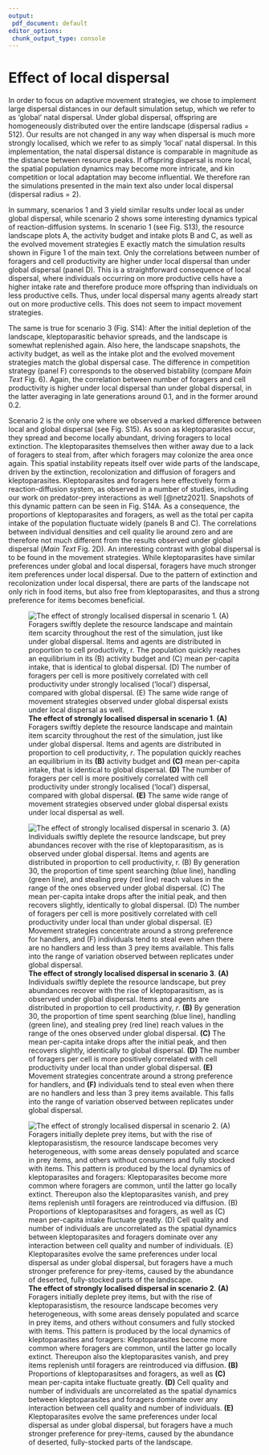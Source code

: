 ```yaml
---
output:
 pdf_document: default
editor_options:
 chunk_output_type: console
---
```


# Effect of local dispersal

In order to focus on adaptive movement strategies, we chose to implement large dispersal distances in our default simulation setup, which we refer to as 'global' natal dispersal.
Under global dispersal, offspring are homogeneously distributed over the entire landscape (dispersal radius = 512).
Our results are not changed in any way when dispersal is much more strongly localised, which we refer to as simply 'local' natal dispersal.
In this implementation, the natal dispersal distance is comparable in magnitude as the distance between resource peaks.
If offspring dispersal is more local, the spatial population dynamics may become more intricate, and kin competition or local adaptation may become influential. We therefore ran the simulations presented in the main text also under local dispersal (dispersal radius = 2). 

In summary, scenarios 1 and 3 yield similar results under local as under global dispersal, while scenario 2 shows some interesting dynamics typical of reaction-diffusion systems. 
In scenario 1 (see Fig. S13), the resource landscape plots A, the activity budget and intake plots B and C, as well as the evolved movement strategies E exactly match the simulation results shown in Figure 1 of the main text. Only the correlations between number of foragers and cell productivity are higher under local dispersal than under global dispersal (panel D). 
This is a straightforward consequence of local dispersal, where individuals occurring on more productive cells have a higher intake rate and therefore produce more offspring than individuals on less productive cells. Thus, under local dispersal many agents already start out on more productive cells. This does not seem to impact movement strategies. 

The same is true for scenario 3 (Fig. S14): After the initial depletion of the landscape, kleptoparasitic behavior spreads, and the landscape is somewhat replenished again. Also here, the landscape snapshots, the activity budget, as well as the intake plot and the evolved movement strategies match the global dispersal case. The difference in competition strategy (panel F) corresponds to the observed bistability (compare _Main Text_ Fig. 6). Again, the correlation between number of foragers and cell productivity is higher under local dispersal than under global dispersal, in the latter averaging in late generations around 0.1, and in the former around 0.2.

Scenario 2 is the only one where we observed a marked difference between local and global dispersal (see Fig. S15). As soon as kleptoparasites occur, they spread and become locally abundant, driving foragers to local extinction. The kleptoparasites themselves then wither away due to a lack of foragers to steal from, after which foragers may colonize the area once again. This spatial instability repeats itself over wide parts of the landscape, driven by the extinction, recolonization and diffusion of foragers and kleptoparasites. Kleptoparasites and foragers here effectively form a reaction-diffusion system, as observed in a number of studies, including our work on predator-prey interactions as well [@netz2021]. Snapshots of this dynamic pattern can be seen in Fig. S14A. As a consequence, the proportions of kleptoparasites and foragers, as well as the total per capita intake of the population fluctuate widely (panels B and C). The correlations between individual densities and cell quality lie around zero and are therefore not much different from the results observed under global dispersal (_Main Text_ Fig. 2D). An interesting contrast with global dispersal is to be found in the movement strategies. While kleptoparasites have similar preferences under global and local dispersal, foragers have much stronger item preferences under local dispersal. Due to the pattern of extinction and recolonization under local dispersal, there are parts of the landscape not only rich in food items, but also free from kleptoparasites, and thus a strong preference for items becomes beneficial.

![**The effect of strongly localised dispersal in scenario 1**. **(A)** Foragers swiftly deplete the resource landscape and maintain item scarcity throughout the rest of the simulation, just like under global dispersal. Items and agents are distributed in proportion to cell productivity, $r$. The population quickly reaches an equilibrium in its **(B)** activity budget and **(C)** mean per-capita intake, that is identical to global dispersal. **(D)** The number of foragers per cell is more positively correlated with cell productivity under strongly localised ('local') dispersal, compared with global dispersal. **(E)** The same wide range of movement strategies observed under global dispersal exists under local dispersal as well.](figures/fig_local_dispersal_sc_01.png)

![**The effect of strongly localised dispersal in scenario 3**. **(A)** Individuals swiftly deplete the resource landscape, but prey abundances recover with the rise of kleptoparasitism, as is observed under global dispersal. Items and agents are distributed in proportion to cell productivity, $r$. **(B)** By generation 30, the proportion of time spent searching (blue line), handling (green line), and stealing prey (red line) reach values in the range of the ones observed under global dispersal. **(C)** The mean per-capita intake drops after the initial peak, and then recovers slightly, identically to global dispersal. **(D)** The number of foragers per cell is more positively correlated with cell productivity under local than under global dispersal. **(E)** Movement strategies concentrate around a strong preference for handlers, and **(F)** individuals tend to steal even when there are no handlers and less than 3 prey items available. This falls into the range of variation observed between replicates under global dispersal.](figures/fig_local_dispersal_sc_03.png)

![**The effect of strongly localised dispersal in scenario 2**. **(A)** Foragers initially deplete prey items, but with the rise of kleptoparasistism, the resource landscape becomes very heterogeneous, with some areas densely populated and scarce in prey items, and others without consumers and fully stocked with items. This pattern is produced by the local dynamics of kleptoparasites and foragers: Kleptoparasites become more common where foragers are common, until the latter go locally extinct. Thereupon also the kleptoparasites vanish, and prey items replenish until foragers are reintroduced via diffusion. **(B)** Proportions of kleptoparasitses and foragers, as well as **(C)** mean per-capita intake fluctuate greatly. **(D)** Cell quality and number of individuals are uncorrelated as the spatial dynamics between kleptoparasites and foragers dominate over any interaction between cell quality and number of individuals. **(E)** Kleptoparasites evolve the same preferences under local dispersal as under global dispersal, but foragers have a much stronger preference for prey-items, caused by the abundance of deserted, fully-stocked parts of the landscape.](figures/fig_local_dispersal_sc_02.png)

\newpage
